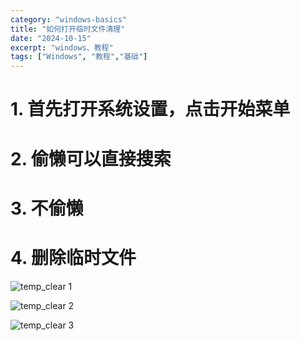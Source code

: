 ```yaml
---
category: "windows-basics"
title: "如何打开临时文件清理"
date: "2024-10-15"
excerpt: "windows、教程"
tags: ["Windows", "教程","基础"]
---
```


# 1. 首先打开系统设置，点击开始菜单





<CenteredImage width="40%" src="https://raw.githubusercontent.com/yy0691/img-bed/main/WINDOWS_USE/temp_clear.png" />

# 2. 偷懒可以直接搜索

<CenteredImage src="https://raw.githubusercontent.com/yy0691/img-bed/main/WINDOWS_USE/temp_clear%201.png" />

# 3. 不偷懒

<CenteredImage src="https://raw.githubusercontent.com/yy0691/img-bed/main/WINDOWS_USE/temp_clear%202.png" />

<CenteredImage src="https://raw.githubusercontent.com/yy0691/img-bed/main/WINDOWS_USE/temp_clear%203.png" />



# 4. 删除临时文件

<CenteredImage src="https://raw.githubusercontent.com/yy0691/img-bed/main/WINDOWS_USE/temp_clear%204.png" />

<CenteredImage width="50%" src="https://raw.githubusercontent.com/yy0691/img-bed/main/WINDOWS_USE/temp_clear%205.png" />

![temp_clear 1]()

![temp_clear 2](F:/Blog2025/creative-thought-haven/src/content/WINDOWS_USE_Sub/%E5%A6%82%E4%BD%95%E6%89%93%E5%BC%80%E4%B8%B4%E6%97%B6%E6%96%87%E4%BB%B6%E6%B8%85%E7%90%86/temp_clear%202.png)

![temp_clear 3](F:/Blog2025/creative-thought-haven/src/content/WINDOWS_USE_Sub/%E5%A6%82%E4%BD%95%E6%89%93%E5%BC%80%E4%B8%B4%E6%97%B6%E6%96%87%E4%BB%B6%E6%B8%85%E7%90%86/temp_clear%203.png)

